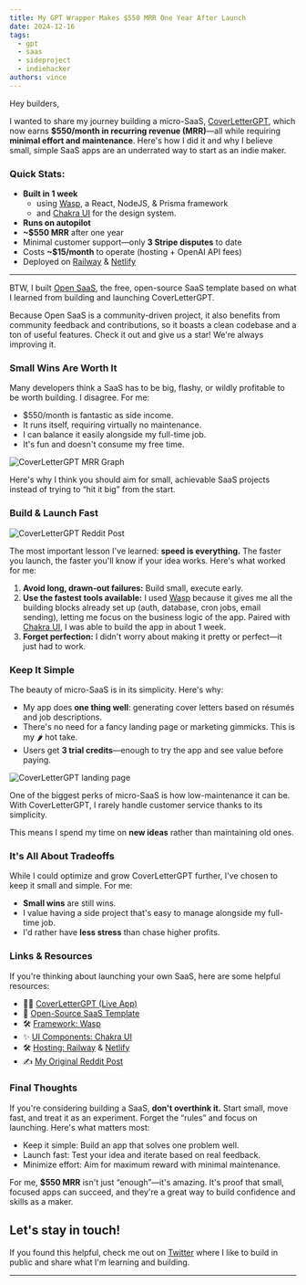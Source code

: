 ```yaml
---
title: My GPT Wrapper Makes $550 MRR One Year After Launch
date: 2024-12-16
tags:
  - gpt
  - saas
  - sideproject
  - indiehacker
authors: vince
---
```



Hey builders,

I wanted to share my journey building a micro-SaaS, [CoverLetterGPT](https://coverlettergpt.xyz/), which now earns **$550/month in recurring revenue (MRR)**—all while requiring **minimal effort and maintenance**. Here's how I did it and why I believe small, simple SaaS apps are an underrated way to start as an indie maker.
<Tweet id="1863553258586820976" />

### Quick Stats:

- **Built in 1 week** 
  - using [Wasp](https://wasp.sh/), a React, NodeJS, & Prisma framework
  - and [Chakra UI](https://chakra-ui.com/) for the design system.
- **Runs on autopilot**
- **~$550 MRR** after one year
- Minimal customer support—only **3 Stripe disputes** to date
- Costs **~$15/month** to operate (hosting + OpenAI API fees)
- Deployed on [Railway](https://railway.app/) & [Netlify](https://netlify.com/)

---

BTW, I built [Open SaaS](https://opensaas.sh), the free, open-source SaaS template based on what I learned from building and launching CoverLetterGPT. 

Because Open SaaS is a community-driven project, it also benefits from community feedback and contributions, so it boasts a clean codebase and a ton of useful features. Check it out and give us a star! We're always improving it.

<StarOpenSaaSCTA />

### Small Wins Are Worth It

Many developers think a SaaS has to be big, flashy, or wildly profitable to be worth building. I disagree. For me:

- $550/month is fantastic as side income.
- It runs itself, requiring virtually no maintenance.
- I can balance it easily alongside my full-time job.
- It's fun and doesn't consume my free time.

<Image src={mrrGraph} alt="CoverLetterGPT MRR Graph" />

Here's why I think you should aim for small, achievable SaaS projects instead of trying to “hit it big” from the start.

### Build & Launch Fast

<Image src={redditPost} alt="CoverLetterGPT Reddit Post" />

The most important lesson I've learned: **speed is everything.** The faster you launch, the faster you'll know if your idea works. Here's what worked for me:

1. **Avoid long, drawn-out failures:** Build small, execute early.
2. **Use the fastest tools available:** I used [Wasp](https://wasp.sh/) because it gives me all the building blocks already set up (auth, database, cron jobs, email sending), letting me focus on the business logic of the app. Paired with [Chakra UI](https://chakra-ui.com/), I was able to build the app in about 1 week.
3. **Forget perfection:** I didn't worry about making it pretty or perfect—it just had to work.

### Keep It Simple

The beauty of micro-SaaS is in its simplicity. Here's why:

- My app does **one thing well**: generating cover letters based on résumés and job descriptions.
- There's no need for a fancy landing page or marketing gimmicks. This is my 🌶 hot take.
- Users get **3 trial credits**—enough to try the app and see value before paying.

<Image src={landingPage} alt="CoverLetterGPT landing page" />

One of the biggest perks of micro-SaaS is how low-maintenance it can be. With CoverLetterGPT, I rarely handle customer service thanks to its simplicity.

This means I spend my time on **new ideas** rather than maintaining old ones.

### It's All About Tradeoffs

While I could optimize and grow CoverLetterGPT further, I've chosen to keep it small and simple. For me:

- **Small wins** are still wins.
- I value having a side project that's easy to manage alongside my full-time job.
- I'd rather have **less stress** than chase higher profits.

### Links & Resources

If you're thinking about launching your own SaaS, here are some helpful resources:

- 👨‍💻 [CoverLetterGPT (Live App)](https://coverlettergpt.xyz/)
- 💸 [Open-Source SaaS Template](https://github.com/wasp-lang/open-saas)
- 🛠️ [Framework: Wasp](https://wasp.sh/)
- ✨ [UI Components: Chakra UI](https://chakra-ui.com/)
- 🛠️ [Hosting: Railway](https://railway.app/) & [Netlify](https://netlify.com/)
- ✍️ [My Original Reddit Post](https://www.reddit.com/r/SideProject/comments/1h4t8vk/my_saas_only_makes_550_a_month_and_i_think_thats/)

### Final Thoughts

If you're considering building a SaaS, **don't overthink it.** Start small, move fast, and treat it as an experiment. Forget the “rules” and focus on launching. Here's what matters most:

- Keep it simple: Build an app that solves one problem well.
- Launch fast: Test your idea and iterate based on real feedback.
- Minimize effort: Aim for maximum reward with minimal maintenance.

For me, **$550 MRR** isn't just “enough”—it's amazing. It's proof that small, focused apps can succeed, and they're a great way to build confidence and skills as a maker.

## Let's stay in touch!

If you found this helpful, check me out on [Twitter](https://x.com/hot_town/status/1863553258586820976) where I like to build in public and share what I'm learning and building.

---

<StarOpenSaaSCTA trailingText="and support tools that help you build fast!" />

